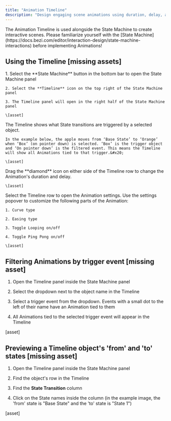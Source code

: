 ```yaml
---
title: "Animation Timeline"
description: "Design engaging scene animations using duration, delay, and animation curves. Attach them to a specific trigger event to create continuity with interactions built in the State Machine. "
---
```


<Info>
  The Animation Timeline is used alongside the State Machine to create interactive scenes. Please familiarize yourself with the [State Machine](https://docs.bezi.com/editor/interaction-design/state-machine-interactions) before implementing Animations!
</Info>

## Using the Timeline \[missing assets]

<Steps>
  <Step title="Opening the Timeline">
    1. Select the **State Machine** button in the bottom bar to open the State Machine panel

    2. Select the **Timeline** icon on the top right of the State Machine panel

    3. The Timeline panel will open in the right half of the State Machine panel

    \[asset]
  </Step>

  <Step title="Understanding the Timeline">
    The Timeline shows what State transitions are triggered by a selected object.&#x20;

    In the example below, the apple moves from ‘Base State’ to ‘Orange’ when ‘Box’ (on pointer down) is selected. ‘Box’ is the trigger object and ‘On pointer down’ is the filtered event. This means the Timeline will show all Animations tied to that trigger.&#x20;

    \[asset]
  </Step>

  <Step title="Setting duration and delay of the Animation">
    Drag the **diamond** icon on either side of the Timeline row to change the Animation's duration and delay.

    \[asset]
  </Step>

  <Step title="Animation settings">
    Select the Timeline row to open the Animation settings. Use the settings popover to customize the following parts of the Animation:

    1. Curve type

    2. Easing type

    3. Toggle Looping on/off

    4. Toggle Ping Pong on/off

    \[asset]
  </Step>
</Steps>

## Filtering Animations by trigger event \[missing asset]

1. Open the Timeline panel inside the State Machine panel

2. Select the dropdown next to the object name in the Timeline

3. Select a trigger event from the dropdown. Events with a small dot to the left of their name have an Animation tied to them

4. All Animations tied to the selected trigger event will appear in the Timeline

\[asset]

## Previewing a Timeline object's 'from' and 'to' states \[missing asset]

1. Open the Timeline panel inside the State Machine panel

2. Find the object's row in the Timeline

3. Find the **State Transition** column

4. Click on the State names inside the column (in the example image, the 'from' state is "Base State" and the 'to' state is "State 1")

\[asset]